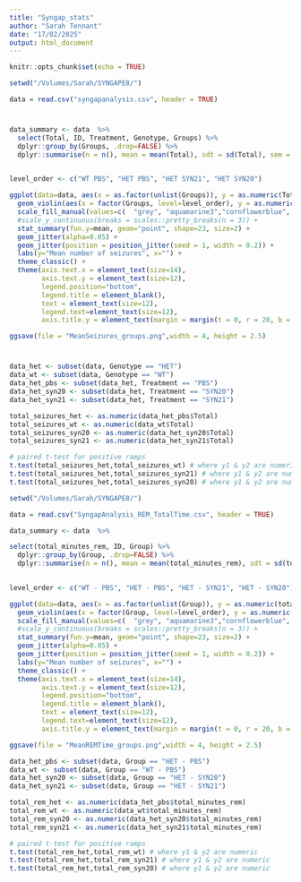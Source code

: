 ```yaml
---
title: "Syngap_stats"
author: "Sarah Tennant"
date: "17/02/2025"
output: html_document
---
```


```r
knitr::opts_chunk$set(echo = TRUE)
```


```r
setwd("/Volumes/Sarah/SYNGAPE8/") 

data = read.csv("syngapanalysis.csv", header = TRUE)
```

#
```r

data_summary <- data  %>%
  select(Total, ID, Treatment, Genotype, Groups) %>%
  dplyr::group_by(Groups, .drop=FALSE) %>%
  dplyr::summarise(n = n(), mean = mean(Total), sdt = sd(Total), sem = sd(Total)/sqrt(n()))
 

```


```r
level_order <- c("WT PBS", "HET PBS", "HET SYN21", "HET SYN20")

ggplot(data=data, aes(x = as.factor(unlist(Groups)), y = as.numeric(Total))) +
  geom_violin(aes(x = factor(Groups, level=level_order), y = as.numeric(Total), fill=factor(Groups, level=level_order)), alpha=0.7) +
  scale_fill_manual(values=c(  "grey", "aquamarine3","cornflowerblue", "brown3")) +
  #scale_y_continuous(breaks = scales::pretty_breaks(n = 3)) +
  stat_summary(fun.y=mean, geom="point", shape=23, size=2) +
  geom_jitter(alpha=0.05) +
  geom_jitter(position = position_jitter(seed = 1, width = 0.2)) +
  labs(y="Mean number of seizures", x="") +
  theme_classic() +
  theme(axis.text.x = element_text(size=14),
        axis.text.y = element_text(size=12),
        legend.position="bottom", 
        legend.title = element_blank(),
        text = element_text(size=12), 
        legend.text=element_text(size=12), 
        axis.title.y = element_text(margin = margin(t = 0, r = 20, b = 0, l = 0))) 

ggsave(file = "MeanSeizures_groups.png",width = 4, height = 2.5)


```

#
```r
data_het <- subset(data, Genotype == "HET")
data_wt <- subset(data, Genotype == "WT")
data_het_pbs <- subset(data_het, Treatment == "PBS")
data_het_syn20 <- subset(data_het, Treatment == "SYN20")
data_het_syn21 <- subset(data_het, Treatment == "SYN21")

total_seizures_het <- as.numeric(data_het_pbs$Total)
total_seizures_wt <- as.numeric(data_wt$Total)
total_seizures_syn20 <- as.numeric(data_het_syn20$Total)
total_seizures_syn21 <- as.numeric(data_het_syn21$Total)

# paired t-test for positive ramps
t.test(total_seizures_het,total_seizures_wt) # where y1 & y2 are numeric
t.test(total_seizures_het,total_seizures_syn21) # where y1 & y2 are numeric
t.test(total_seizures_het,total_seizures_syn20) # where y1 & y2 are numeric


```




```r
setwd("/Volumes/Sarah/SYNGAPE8/") 

data = read.csv("SyngapAnalysis_REM_TotalTime.csv", header = TRUE)
```




```r
data_summary <- data  %>%
```


```r
select(total_minutes_rem, ID, Group) %>%
  dplyr::group_by(Group, .drop=FALSE) %>%
  dplyr::summarise(n = n(), mean = mean(total_minutes_rem), sdt = sd(total_minutes_rem), sem = sd(total_minutes_rem)/sqrt(n()))
 

```


```r
level_order <- c("WT - PBS", "HET - PBS", "HET - SYN21", "HET - SYN20")

ggplot(data=data, aes(x = as.factor(unlist(Group)), y = as.numeric(total_minutes_rem))) +
  geom_violin(aes(x = factor(Group, level=level_order), y = as.numeric(total_minutes_rem), fill=factor(Group, level=level_order)), alpha=0.7) +
  scale_fill_manual(values=c(  "grey", "aquamarine3","cornflowerblue", "brown3")) +
  #scale_y_continuous(breaks = scales::pretty_breaks(n = 3)) +
  stat_summary(fun.y=mean, geom="point", shape=23, size=2) +
  geom_jitter(alpha=0.05) +
  geom_jitter(position = position_jitter(seed = 1, width = 0.2)) +
  labs(y="Mean number of seizures", x="") +
  theme_classic() +
  theme(axis.text.x = element_text(size=14),
        axis.text.y = element_text(size=12),
        legend.position="bottom", 
        legend.title = element_blank(),
        text = element_text(size=12), 
        legend.text=element_text(size=12), 
        axis.title.y = element_text(margin = margin(t = 0, r = 20, b = 0, l = 0))) 

ggsave(file = "MeanREMTime_groups.png",width = 4, height = 2.5)


```



```r
data_het_pbs <- subset(data, Group == "HET - PBS")
data_wt <- subset(data, Group == "WT - PBS")
data_het_syn20 <- subset(data, Group == "HET - SYN20")
data_het_syn21 <- subset(data, Group == "HET - SYN21")

total_rem_het <- as.numeric(data_het_pbs$total_minutes_rem)
total_rem_wt <- as.numeric(data_wt$total_minutes_rem)
total_rem_syn20 <- as.numeric(data_het_syn20$total_minutes_rem)
total_rem_syn21 <- as.numeric(data_het_syn21$total_minutes_rem)

# paired t-test for positive ramps
t.test(total_rem_het,total_rem_wt) # where y1 & y2 are numeric
t.test(total_rem_het,total_rem_syn21) # where y1 & y2 are numeric
t.test(total_rem_het,total_rem_syn20) # where y1 & y2 are numeric


```

